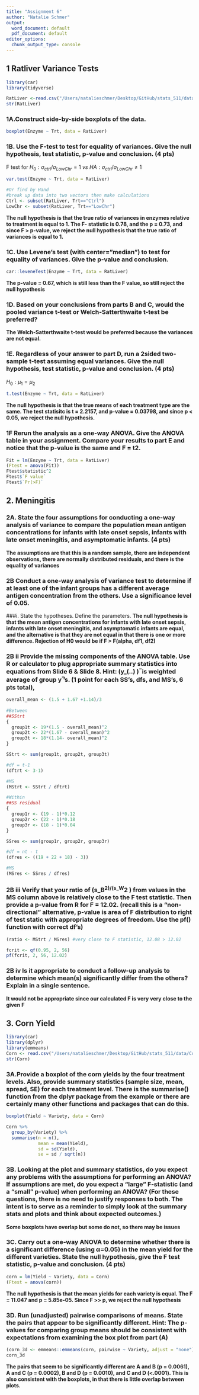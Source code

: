 ```yaml
---
title: "Assignment 6"
author: "Natalie Schmer"
output:
  word_document: default
  pdf_document: default
editor_options:
  chunk_output_type: console
---
```


## 1 Ratliver Variance Tests
```r
library(car)
library(tidyverse)

RatLiver <-read.csv("/Users/natalieschmer/Desktop/GitHub/stats_511/data/RatLiver.csv")
str(RatLiver)
```

### 1A.Construct side-by-side boxplots of the data.
```r
boxplot(Enzyme ~ Trt, data = RatLiver)
```

### 1B. Use the F-test to test for equality of variances. Give the null hypothesis, test statistic, p-value and conclusion. (4 pts)
F test for $H_0:\sigma_{ctrl}/\sigma_{LowChr} = 1 \  vs\   HA: \sigma_{ctrl}/\sigma_{LowChr} \neq 1$
```r
var.test(Enzyme ~ Trt, data = RatLiver) 

#Or find by Hand
#break up data into two vectors then make calculations
Ctrl <- subset(RatLiver, Trt=="Ctrl")
LowChr <- subset(RatLiver, Trt=="LowChr")
```

**The null hypothesis is that the true ratio of variances in enzymes relative to treatment is equal to 1. The F- statistic is 0.78, and the p = 0.73, and since F > p-value, we reject the null hypothesis that the true ratio of variances is equal to 1.**

### 1C. Use Levene’s test (with center=”median”) to test for equality of variances. Give the p-value and conclusion. 
```r
car::leveneTest(Enzyme ~ Trt, data = RatLiver)
```
**The p-value = 0.67, which is still less than the F value, so still reject the null hypothesis**

### 1D.  Based on your conclusions from parts B and C, would the pooled variance t-test or Welch-Satterthwaite t-test be preferred?
**The Welch-Satterthwaite t-test would be preferred because the variances are not equal.**

### 1E.  Regardless of your answer to part D, run a 2sided two-sample t-test assuming equal variances. Give the null hypothesis, test statistic, p-value and conclusion. (4 pts)
$H_0: \mu_1=\mu_2$
```r

t.test(Enzyme ~ Trt, data = RatLiver)
```
**The null hypothesis is that the true means of each treatment type are the same. The test statisitc is t = 2.2157, and p-value = 0.03798, and since p < 0.05, we reject the null hypothesis.**


### 1F Rerun the analysis as a one-way ANOVA. Give the ANOVA table in your assignment. Compare your results to part E and notice that the p-value is the same and F = t2.
```r
Fit = lm(Enzyme ~ Trt, data = RatLiver)
(Ftest = anova(Fit))
Ftest$statistic^2
Ftest$`F value`
Ftest$`Pr(>F)`
```

## 2. Meningitis  

### 2A. State the four assumptions for conducting a one-way analysis of variance to compare the population mean antigen concentrations for infants with late onset sepsis, infants with late onset meningitis, and asymptomatic infants. (4 pts)

**The assumptions are that this is a random sample, there are independent observations, there are normally distributed residuals, and there is the equality of variances**

### 2B Conduct a one-way analysis of variance test to determine if at least one of the infant groups has a different average antigen concentration from the others.  Use a significance level of 0.05. 

###i. State the hypotheses.  Define the parameters. 
**The null hypothesis is that the mean antigen concentrations for infants with late onset sepsis, infants with late onset meningitis, and asymptomatic infants are equal, and the alternative is that they are not equal in that there is one or more difference. Rejection of H0 would be if F > F(alpha, df1, df2) **

### 2B ii Provide the missing components of the ANOVA table.  Use R or calculator to plug appropriate summary statistics into equations from Slide 6 & Slide 8. Hint: (y_(..) ) ̅ is weighted average of group y ̅’s. (1 point for each SS’s, dfs, and MS’s, 6 pts total), 

```r
overall_mean <- (1.5 + 1.67 +1.14)/3
  
#Between
##SStrt
{
  group1t <- 19*(1.5 - overall_mean)^2
  group2t <- 22*(1.67 - overall_mean)^2
  group3t <- 18*(1.14- overall_mean)^2
} 

SStrt <- sum(group1t, group2t, group3t)

#df = t-1
(dftrt <- 3-1)

#MS 
(MStrt <- SStrt / dftrt)

#Within 
##SS residual
{
  group1r <- (19 - 1)*0.12
  group2r <- (22 - 1)*0.18
  group3r <- (18 - 1)*0.04
} 

SSres <- sum(group1r, group2r, group3r)

#df = nt - t
(dfres <- ((19 + 22 + 18) - 3))

#MS
(MSres <- SSres / dfres)
```



### 2B iii Verify that your ratio of (s_B^2)/(s_W^2 ) from values in the MS column above is relatively close to the F test statistic.  Then provide a p-value from R for F = 12.02. (recall this is a “non-directional” alternative, p-value is area of F distribution to right of test static with appropriate degrees of freedom. Use the pf() function with correct df’s)
```r
(ratio <- MStrt / MSres) #very close to F statistic, 12.08 > 12.02 

fcrit <- qf(0.95, 2, 56)
pf(fcrit, 2, 56, 12.02)
```


### 2B iv Is it appropriate to conduct a follow-up analysis to determine which mean(s) significantly differ from the others?  Explain in a single sentence.

**It would not be appropriate since our calculated F is very very close to the given F**

## 3. Corn Yield

```r
library(car)
library(dplyr)
library(emmeans)
Corn <- read.csv("/Users/natalieschmer/Desktop/GitHub/stats_511/data/CornYield.csv")
str(Corn)
```

### 3A.Provide a boxplot of the corn yields by the four treatment levels.  Also, provide summary statistics (sample size, mean, spread, SE) for each treatment level.  There is the summarise() function from the dplyr package from the example or there are certainly many other functions and packages that can do this. 
```r
boxplot(Yield ~ Variety, data = Corn)

Corn %>% 
  group_by(Variety) %>% 
  summarise(n = n(),
            mean = mean(Yield),
            sd = sd(Yield),
            se = sd / sqrt(n))

```


### 3B. Looking at the plot and summary statistics, do you expect any problems with the assumptions for performing an ANOVA?  If assumptions are met, do you expect a “large” F-statistic (and a “small” p-value) when performing an ANOVA?  (For these questions, there is no need to justify responses to both. The intent is to serve as a reminder to simply look at the summary stats and plots and think about expected outcomes.) 
**Some boxplots have overlap but some do not, so there may be issues**

### 3C. Carry out a one-way ANOVA to determine whether there is a significant difference (using α=0.05) in the mean yield for the different varieties. State the null hypothesis, give the F test statistic, p-value and conclusion. (4 pts)

```r

corn = lm(Yield ~ Variety, data = Corn)
(Ftest = anova(corn))

```
**The null hypothesis is that the mean yields for each variety is equal. The F = 11.047 and p =  5.85e-05. Since F >> p, we reject the null hypothesis**


### 3D. Run (unadjusted) pairwise comparisons of means. State the pairs that appear to be significantly different.  Hint: The p-values for comparing group means should be consistent with expectations from examining the box plot from part (A)
```r
(corn_3d <- emmeans::emmeans(corn, pairwise ~ Variety, adjust = "none"))
corn_3d
```

**The pairs that seem to be significantly different are A and B (p = 0.0061), A and C (p = 0.0002), B and D (p = 0.0010), and C and D (<.0001). This is also consistent with the boxplots, in that there is little overlap between plots.**
